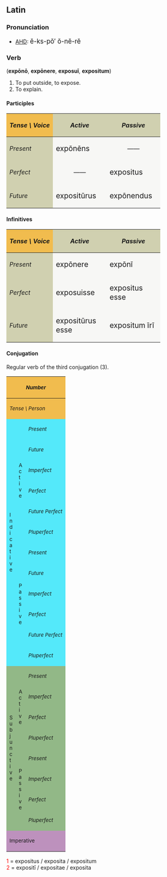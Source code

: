 ==Latin==
===Pronunciation===
*[[AHD]]: <big> &#277;-ks-p&#335;&prime; &#335;-n&#277;-r&#277; </big>

===Verb===
('''exp&#333;n&#333;''', '''exp&#333;nere''', '''exposu&#299;''', '''expositum''')
# To put outside, to expose.
# To explain.

====Participles====
{| cellpadding="5" border="1"
!style="background:#F1BC4E;"| ''Tense \ Voice''
!style="background:#D0D0B0;"| ''Active''
!style="background:#D0D0B0;"| ''Passive''
|-
!style="background:#D0D0B0;"| ''Present''
|style="background:#F7F7F5;" width=125px| <big> exp&#333;n&#275;ns
|style="background:#F7F7F5;" align="center" width=125px| &mdash;&mdash;
|-
!style="background:#D0D0B0;"| ''Perfect''
|style="background:#F7F7F5;" align="center"| &mdash;&mdash;
|style="background:#F7F7F5;"| <big> expositus
|-
!style="background:#D0D0B0;"| ''Future''
|style="background:#F7F7F5;"| <big> exposit&#363;rus
|style="background:#F7F7F5;"| <big> exp&#333;nendus
|}

====Infinitives====
{| cellpadding="5" border="1"
!style="background:#F1BC4E;"| ''Tense \ Voice''
!style="background:#D0D0B0;"| ''Active''
!style="background:#D0D0B0;"| ''Passive''
|-
!style="background:#D0D0B0;"| ''Present''
|style="background:#F7F7F5;" width=125px| <big> exp&#333;nere
|style="background:#F7F7F5;" width=125px| <big> exp&#333;n&#299;
|-
!style="background:#D0D0B0;"| ''Perfect''
|style="background:#F7F7F5;"| <big> exposuisse
|style="background:#F7F7F5;"| <big> expositus esse
|-
!style="background:#D0D0B0;"| ''Future''
|style="background:#F7F7F5;"| <big> exposit&#363;rus esse
|style="background:#F7F7F5;"| <big> expositum &#299;r&#299;
|}

====Conjugation====
Regular verb of the third conjugation (3).

{| border="1" cellpadding="2"
!style="background:#F1BC4E;" colspan=3| <small>''Number''
!style="background:#F1BC4E;" colspan=3| <small>''Singular''
!style="background:#F1BC4E;" colspan=3| <small>''Plural''
|-
!style="background:#F1BC4E;" colspan=3| <small>''Tense \ Person''
!style="background:#F1BC4E;"| <small>''1.''
!style="background:#F1BC4E;"| <small>''2.''
!style="background:#F1BC4E;"| <small>''3.''
!style="background:#F1BC4E;"| <small>''11.''
!style="background:#F1BC4E;"| <small>''22.''
!style="background:#F1BC4E;"| <small>''33.''
|-
!style="background:#54E9FA;" rowspan=12|<small>I<br>n<br>d<br>i<br>c<br>a<br>t<br>i<br>v<br>e<br><!-- <br>m<br>o<br>o<br>d<br> (default)-->
!style="background:#54E9FA;" rowspan=6|<small>A<br>c<br>t<br>i<br>v<br>e<br><!-- <br>v<br>o<br>i<br>c<br>e <br>(default)-->
!style="background:#54E9FA;"|<small>''Present''
|style="background:#FBFCE4;"| exp&#333;n&#333; 
|style="background:#FBFCE4;"| exp&#333;nis 
|style="background:#FBFCE4;"| exp&#333;nit
|style="background:#FBFCE4;"| exp&#333;nimus 
|style="background:#FBFCE4;"| exp&#333;nitis 
|style="background:#FBFCE4;"| exp&#333;nunt
|-
!style="background:#54E9FA;"| <small>''Future''
|style="background:#FBFCE4;"| exp&#333;nam 
|style="background:#FBFCE4;"| exp&#333;n&#275;s 
|style="background:#FBFCE4;"| exp&#333;net
|style="background:#FBFCE4;"| exp&#333;n&#275;mus 
|style="background:#FBFCE4;"| exp&#333;n&#275;tis
|style="background:#FBFCE4;"| exp&#333;nent
|-
!style="background:#54E9FA;"| <small>''Imperfect''
|style="background:#FBFCE4;"| exp&#333;n&#275;bam 
|style="background:#FBFCE4;"| exp&#333;n&#275;b&#257;s 
|style="background:#FBFCE4;"| exp&#333;n&#275;bat
|style="background:#FBFCE4;"| exp&#333;n&#275;b&#257;mus
|style="background:#FBFCE4;"| exp&#333;n&#275;b&#257;tis 
|style="background:#FBFCE4;"| exp&#333;n&#275;bant
|-
!style="background:#54E9FA;"| <small>''Perfect''
|style="background:#FBFCE4;"| exposu&#299; 
|style="background:#FBFCE4;"| exposuist&#299; 
|style="background:#FBFCE4;"| exposuit
|style="background:#FBFCE4;"| exposuimus
|style="background:#FBFCE4;"| exposuistis
|style="background:#FBFCE4;"| exposu&#275;runt
|-
!style="background:#54E9FA;"| <small>''Future Perfect''
|style="background:#FBFCE4;"| exposuer&#333; 
|style="background:#FBFCE4;"| exposueris
|style="background:#FBFCE4;"| exposuerit
|style="background:#FBFCE4;"| exposuerimus
|style="background:#FBFCE4;"| exposueritis
|style="background:#FBFCE4;"| exposuerint
|-
!style="background:#54E9FA;"| <small>''Pluperfect''
|style="background:#FBFCE4;"| exposueram
|style="background:#FBFCE4;"| exposuer&#257;s
|style="background:#FBFCE4;"| exposuerat
|style="background:#FBFCE4;"| exposuer&#257;mus
|style="background:#FBFCE4;"| exposuer&#257;tis
|style="background:#FBFCE4;"| exposuerant
|-
!style="background:#54E9FA;" rowspan=6| <small>P<br>a<br>s<br>s<br>i<br>v<br>e<!--<br>voice-->
!style="background:#54E9FA;"|<small>''Present''
|style="background:#FBFCE4;"| exp&#333;nor
|style="background:#FBFCE4;"| exp&#333;neris
|style="background:#FBFCE4;"| exp&#333;nitur
|style="background:#FBFCE4;"| exp&#333;nimur
|style="background:#FBFCE4;"| exp&#333;nimin&#299;
|style="background:#FBFCE4;"| exp&#333;nuntur
|-
!style="background:#54E9FA;"|<small>''Future''
|style="background:#FBFCE4;"| exp&#333;nar
|style="background:#FBFCE4;"| exp&#333;n&#275;ris
|style="background:#FBFCE4;"| exp&#333;n&#275;tur
|style="background:#FBFCE4;"| exp&#333;n&#275;mur
|style="background:#FBFCE4;"| exp&#333;n&#275;min&#299;
|style="background:#FBFCE4;"| exp&#333;nentur
|-
!style="background:#54E9FA;"|<small>''Imperfect''
|style="background:#FBFCE4;"| exp&#333;n&#275;bar
|style="background:#FBFCE4;"| exp&#333;n&#275;b&#257;ris
|style="background:#FBFCE4;"| exp&#333;n&#275;b&#257;tur
|style="background:#FBFCE4;"| exp&#333;n&#275;b&#257;mur
|style="background:#FBFCE4;"| exp&#333;n&#275;b&#257;min&#299;
|style="background:#FBFCE4;"| exp&#333;n&#275;bantur
|-
!style="background:#54E9FA;"|<small>''Perfect''
|style="background:#FBFCE4;"| expositus<font color="red"><sup>1</sup></font><br>sum 
|style="background:#FBFCE4;"| expositus<font color="red"><sup>1</sup></font><br>es  
|style="background:#FBFCE4;"| expositus<font color="red"><sup>1</sup></font><br>est
|style="background:#FBFCE4;"| exposit&#299; <font color="red"><sup>2</sup></font><br>sumus 
|style="background:#FBFCE4;"| exposit&#299; <font color="red"><sup>2</sup></font><br>estis  
|style="background:#FBFCE4;"| exposit&#299; <font color="red"><sup>2</sup></font><br>sunt
|-
!style="background:#54E9FA;"|<small>''Future Perfect''
|style="background:#FBFCE4;"| expositus<font color="red"><sup>1</sup></font><br>er&#333;  
|style="background:#FBFCE4;"| expositus<font color="red"><sup>1</sup></font><br>eris 
|style="background:#FBFCE4;"| expositus<font color="red"><sup>1</sup></font><br>erit
|style="background:#FBFCE4;"| exposit&#299; <font color="red"><sup>2</sup></font><br>erimus 
|style="background:#FBFCE4;"| exposit&#299; <font color="red"><sup>2</sup></font><br>eritis 
|style="background:#FBFCE4;"| exposit&#299; <font color="red"><sup>2</sup></font><br>erunt
|-
!style="background:#54E9FA;"|<small>''Pluperfect''
|style="background:#FBFCE4;"| expositus<font color="red"><sup>1</sup></font><br>eram
|style="background:#FBFCE4;"| expositus<font color="red"><sup>1</sup></font><br>er&#257;s 
|style="background:#FBFCE4;"| expositus<font color="red"><sup>1</sup></font><br>erat
|style="background:#FBFCE4;"| exposit&#299; <font color="red"><sup>2</sup></font><br>er&#257;mus 
|style="background:#FBFCE4;"| exposit&#299; <font color="red"><sup>2</sup></font><br>er&#257;tis 
|style="background:#FBFCE4;"| exposit&#299; <font color="red"><sup>2</sup></font><br>erant
|-
!style="background:#92B887;" rowspan=8|<small>S<br>u<br>b<br>j<br>u<br>n<br>c<br>t<br>i<br>v<br>e<br><!-- <br>m<br>o<br>o<br>d-->
!style="background:#92B887;" rowspan=4|<small>A<br>c<br>t<br>i<br>v<br>e<!--<br>voice<br>(default)-->
!style="background:#92B887;"|<small>''Present''
|style="background:#E7FEE9;"| exp&#333;nam
|style="background:#E7FEE9;"| exp&#333;n&#257;s
|style="background:#E7FEE9;"| exp&#333;nat
|style="background:#E7FEE9;"| exp&#333;n&#257;mus
|style="background:#E7FEE9;"| exp&#333;n&#257;tis
|style="background:#E7FEE9;"| exp&#333;nant
|-
!style="background:#92B887;"|<small>''Imperfect''
|style="background:#E7FEE9;"| exp&#333;nerem
|style="background:#E7FEE9;"| exp&#333;ner&#275;s
|style="background:#E7FEE9;"| exp&#333;neret
|style="background:#E7FEE9;"| exp&#333;ner&#275;mus
|style="background:#E7FEE9;"| exp&#333;ner&#275;tis
|style="background:#E7FEE9;"| exp&#333;nerent
|-
!style="background:#92B887;"|<small>''Perfect''
|style="background:#E7FEE9;"| exposuerim
|style="background:#E7FEE9;"| exposuer&#299;s
|style="background:#E7FEE9;"| exposuerit
|style="background:#E7FEE9;"| exposuer&#299;mus
|style="background:#E7FEE9;"| exposuer&#299;tis
|style="background:#E7FEE9;"| exposuerint
|-
!style="background:#92B887;"|<small>''Pluperfect''
|style="background:#E7FEE9;"| exposuissem
|style="background:#E7FEE9;"| exposuiss&#275;s
|style="background:#E7FEE9;"| exposuisset
|style="background:#E7FEE9;"| exposuiss&#275;mus
|style="background:#E7FEE9;"| exposuiss&#275;tis
|style="background:#E7FEE9;"| exposuissent
|-
!style="background:#92B887;" rowspan=4|<small>P<br>a<br>s<br>s<br>i<br>v<br>e<!--<br>voice-->
!style="background:#92B887;"|<small>''Present''
|style="background:#E7FEE9;"| exp&#333;nar
|style="background:#E7FEE9;"| exp&#333;n&#257;ris
|style="background:#E7FEE9;"| exp&#333;n&#257;tur
|style="background:#E7FEE9;"| exp&#333;n&#257;mur
|style="background:#E7FEE9;"| exp&#333;n&#257;min&#299;
|style="background:#E7FEE9;"| exp&#333;nantur
|-
!style="background:#92B887;"|<small>''Imperfect''
|style="background:#E7FEE9;"| exp&#333;nerer
|style="background:#E7FEE9;"| exp&#333;ner&#275;ris
|style="background:#E7FEE9;"| exp&#333;ner&#275;tur
|style="background:#E7FEE9;"| exp&#333;ner&#275;mur
|style="background:#E7FEE9;"| exp&#333;ner&#275;min&#299;
|style="background:#E7FEE9;"| exp&#333;nerentur
|-
!style="background:#92B887;"|<small>''Perfect''
|style="background:#E7FEE9;"| expositus<font color="red"><sup>1</sup></font><br>sim  
|style="background:#E7FEE9;"| expositus<font color="red"><sup>1</sup></font><br>s&#299;s  
|style="background:#E7FEE9;"| expositus<font color="red"><sup>1</sup></font><br>sit
|style="background:#E7FEE9;"| exposit&#299; <font color="red"><sup>2</sup></font><br>s&#299;mus  
|style="background:#E7FEE9;"| exposit&#299; <font color="red"><sup>2</sup></font><br>s&#299;tis  
|style="background:#E7FEE9;"| exposit&#299; <font color="red"><sup>2</sup></font><br>sint
|-
!style="background:#92B887;"|<small>''Pluperfect''
|style="background:#E7FEE9;"| expositus<font color="red"><sup>1</sup></font><br>essem
|style="background:#E7FEE9;"| expositus<font color="red"><sup>1</sup></font><br>ess&#275;s
|style="background:#E7FEE9;"| expositus<font color="red"><sup>1</sup></font><br>esset
|style="background:#E7FEE9;"| exposit&#299; <font color="red"><sup>2</sup></font><br>ess&#275;mus  
|style="background:#E7FEE9;"| exposit&#299; <font color="red"><sup>2</sup></font><br>ess&#275;tis  
|style="background:#E7FEE9;"| exposit&#299; <font color="red"><sup>2</sup></font><br>essent
|-
!style="background:#BD91BD;" colspan=3| <small>Imperative
|style="background:#FCF2E9;" align="center"|&mdash;&mdash;
|style="background:#FCF2E9;"| exp&#333;ne
|style="background:#FCF2E9;" align="center"|&mdash;&mdash;
|style="background:#FCF2E9;" align="center"|&mdash;&mdash;
|style="background:#FCF2E9;"| exp&#333;nite
|style="background:#FCF2E9;" align="center"|&mdash;&mdash;
|}
<font color="red"> 1 </font> = expositus / exposita / expositum  <br>
<font color="red"> 2 </font> = exposit&#299; / expositae / exposita <br>